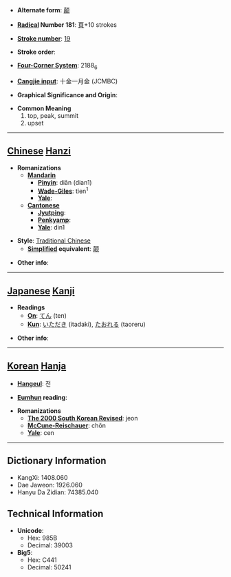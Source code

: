 * '''Alternate form''': [[颠]]

* '''[[Wiktionary:Chinese radical index| Radical]] Number 181''': [[Wiktionary:Chinese radical index 頁|頁]]+10 strokes

* '''[[Wiktionary:Chinese total strokes index|Stroke number]]''': [[Wiktionary:Chinese total strokes index 19|19]]

* '''Stroke order''': 

* '''[[Wiktionary:Chinese four corner index|Four-Corner System]]''': 2188<sub>6</sub>

* '''[[Wiktionary:Chinese Cangjie index|Cangjie input]]''': 十金一月金 (JCMBC)

* '''Graphical Significance and Origin''': 

* '''Common Meaning'''
*#top, peak, summit
*# upset


----

== [[Chinese]] [[Hanzi]] ==

* '''Romanizations'''
** '''[[Mandarin]]'''
*** '''[[Pinyin]]''': diān (dian1)
*** '''[[Wade-Giles]]''': tien<sup>1</sup>
*** '''[[Yale]]''': 
** '''[[Cantonese]]'''
*** '''[[Jyutping]]''':
*** '''[[Penkyamp]]''': 
*** '''[[Yale]]''': din1

* '''Style''': [[Traditional Chinese]] 
** '''[[Simplified Chinese|Simplified]] equivalent''': [[颠]]

* '''Other info''': 

----

== [[Japanese]] [[Kanji]] ==

* '''Readings'''
** '''[[On]]''': [[てん]] (ten)
** '''[[Kun]]''': [[いただき]] (itadaki), [[たおれる]] (taoreru)

* '''Other info''':  

----

== [[Korean]] [[Hanja]] ==

* '''[[Hangeul]]''': 전

* '''[[Eumhun]] reading''': 

* '''Romanizations'''
** '''[[The 2000 South Korean Revised Romanization|The 2000 South Korean Revised]]''': jeon
** '''[[McCune-Reischauer]]''': chŏn
** '''[[Yale]]''': cen

----

== Dictionary Information ==

* KangXi: 1408.060
* Dae Jaweon: 1926.060
* Hanyu Da Zidian: 74385.040

== Technical Information ==

* '''Unicode''':
** Hex: 985B
** Decimal: 39003
* '''Big5''':
** Hex: C441
** Decimal: 50241